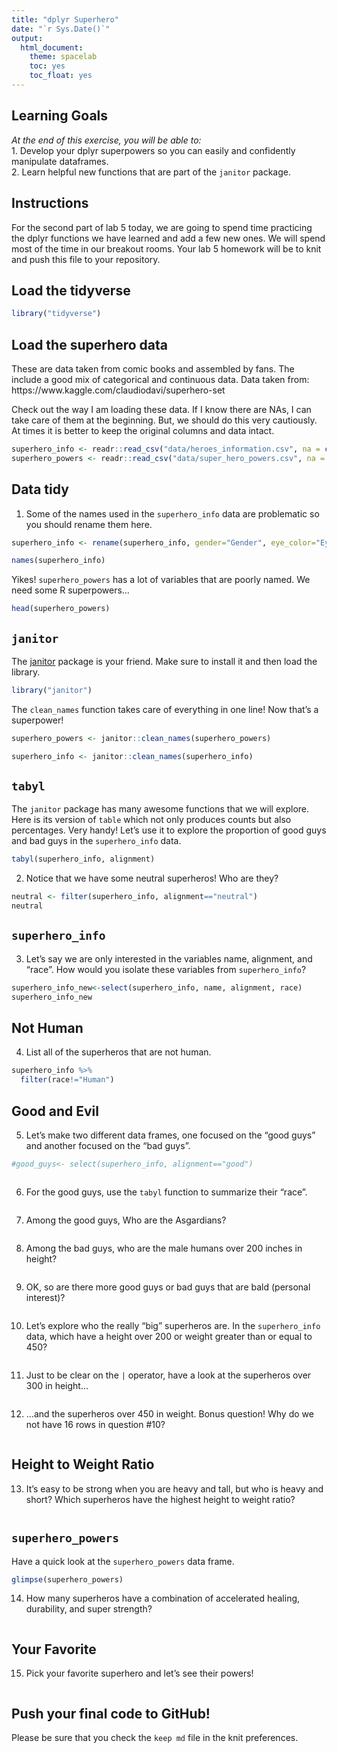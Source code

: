 ```yaml
---
title: "dplyr Superhero"
date: "`r Sys.Date()`"
output:
  html_document:
    theme: spacelab
    toc: yes
    toc_float: yes
---
```


## Learning Goals  
*At the end of this exercise, you will be able to:*    
1. Develop your dplyr superpowers so you can easily and confidently manipulate dataframes.  
2. Learn helpful new functions that are part of the `janitor` package.  

## Instructions
For the second part of lab 5 today, we are going to spend time practicing the dplyr functions we have learned and add a few new ones. We will spend most of the time in our breakout rooms. Your lab 5 homework will be to knit and push this file to your repository.  

## Load the tidyverse
```r
library("tidyverse")
```

## Load the superhero data
These are data taken from comic books and assembled by fans. The include a good mix of categorical and continuous data.  Data taken from: https://www.kaggle.com/claudiodavi/superhero-set  

Check out the way I am loading these data. If I know there are NAs, I can take care of them at the beginning. But, we should do this very cautiously. At times it is better to keep the original columns and data intact.  
```r
superhero_info <- readr::read_csv("data/heroes_information.csv", na = c("", "-99", "-"))
superhero_powers <- readr::read_csv("data/super_hero_powers.csv", na = c("", "-99", "-"))
```

## Data tidy
1. Some of the names used in the `superhero_info` data are problematic so you should rename them here.  
```r
superhero_info <- rename(superhero_info, gender="Gender", eye_color="Eye color", hair_color= "Hair color", skin_color="Skin color", height="Height", publisher="Publisher", alignment="Alignment", weight="Weight")
```
```r
names(superhero_info)
```

Yikes! `superhero_powers` has a lot of variables that are poorly named. We need some R superpowers...
```r
head(superhero_powers)
```

## `janitor`
The [janitor](https://garthtarr.github.io/meatR/janitor.html) package is your friend. Make sure to install it and then load the library.  
```r
library("janitor")
```

The `clean_names` function takes care of everything in one line! Now that's a superpower!
```r
superhero_powers <- janitor::clean_names(superhero_powers)
```
```r
superhero_info <- janitor::clean_names(superhero_info)
```

## `tabyl`
The `janitor` package has many awesome functions that we will explore. Here is its version of `table` which not only produces counts but also percentages. Very handy! Let's use it to explore the proportion of good guys and bad guys in the `superhero_info` data.  

```r
tabyl(superhero_info, alignment)
```

2. Notice that we have some neutral superheros! Who are they?
```r
neutral <- filter(superhero_info, alignment=="neutral")
neutral
```

## `superhero_info`
3. Let's say we are only interested in the variables name, alignment, and "race". How would you isolate these variables from `superhero_info`?
```r
superhero_info_new<-select(superhero_info, name, alignment, race)
superhero_info_new
```

## Not Human
4. List all of the superheros that are not human.
```r
superhero_info %>% 
  filter(race!="Human")
```

## Good and Evil
5. Let's make two different data frames, one focused on the "good guys" and another focused on the "bad guys".
```r
#good_guys<- select(superhero_info, alignment=="good")
```

```r

```

6. For the good guys, use the `tabyl` function to summarize their "race".
```r

```

7. Among the good guys, Who are the Asgardians?
```r

```

8. Among the bad guys, who are the male humans over 200 inches in height?
```r

```

9. OK, so are there more good guys or bad guys that are bald (personal interest)?
```r

```

10. Let's explore who the really "big" superheros are. In the `superhero_info` data, which have a height over 200 or weight greater than or equal to 450?
```r

```

11. Just to be clear on the `|` operator,  have a look at the superheros over 300 in height...
```r

```

12. ...and the superheros over 450 in weight. Bonus question! Why do we not have 16 rows in question #10?
```r

```

## Height to Weight Ratio
13. It's easy to be strong when you are heavy and tall, but who is heavy and short? Which superheros have the highest height to weight ratio?
```r

```

## `superhero_powers`
Have a quick look at the `superhero_powers` data frame.  
```r
glimpse(superhero_powers)
```

14. How many superheros have a combination of accelerated healing, durability, and super strength?
```r

```

## Your Favorite
15. Pick your favorite superhero and let's see their powers!
```r

```

## Push your final code to GitHub!
Please be sure that you check the `keep md` file in the knit preferences.  